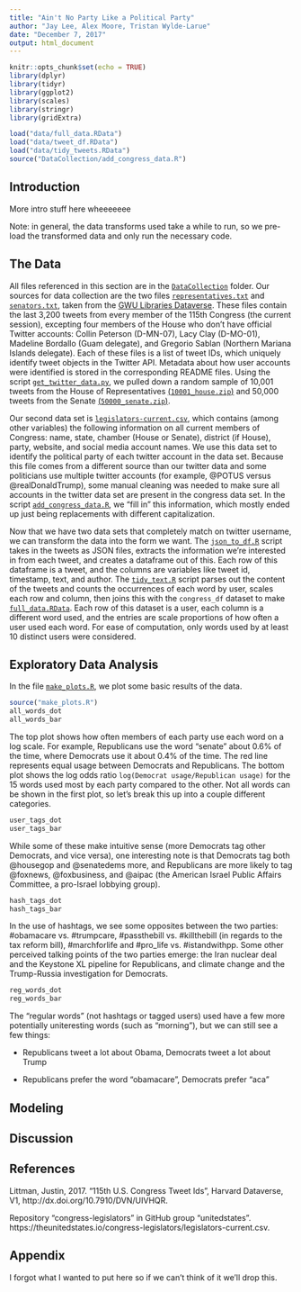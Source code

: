 ```yaml
---
title: "Ain't No Party Like a Political Party"
author: "Jay Lee, Alex Moore, Tristan Wylde-Larue"
date: "December 7, 2017"
output: html_document
---
```


```r
knitr::opts_chunk$set(echo = TRUE)
library(dplyr)
library(tidyr)
library(ggplot2)
library(scales)
library(stringr)
library(gridExtra)

load("data/full_data.RData")
load("data/tweet_df.RData")
load("data/tidy_tweets.RData")
source("DataCollection/add_congress_data.R")
```

## Introduction

More intro stuff here wheeeeeee

Note: in general, the data transforms used take a while to run, so we pre-load the transformed data and only run the necessary code.

## The Data

All files referenced in this section are in the [`DataCollection`](DataCollection) folder. Our sources for data collection are the two files [`representatives.txt`](DataCollection/representatives.txt) and [`senators.txt`](DataCollection/senators.txt), taken from the [GWU Libraries Dataverse](https://dataverse.harvard.edu/dataset.xhtml?persistentId=doi:10.7910/DVN/UIVHQR). These files contain the last 3,200 tweets from every member of the 115th Congress (the current session), excepting four members of the House who don't have official Twitter accounts: Collin Peterson (D-MN-07), Lacy Clay (D-MO-01), Madeline Bordallo (Guam delegate), and Gregorio Sablan (Northern Mariana Islands delegate). Each of these files is a list of tweet IDs, which uniquely identify tweet objects in the Twitter API. Metadata about how user accounts were identified is stored in the corresponding README files. Using the script [`get_twitter_data.py`](DataCollection/get_twitter_data.py), we pulled down a random sample of 10,001 tweets from the House of Representatives [(`10001_house.zip`)](DataCollection/10001_house.zip) and 50,000 tweets from the Senate [(`50000_senate.zip`)](DataCollection/50000_senate.zip).

Our second data set is [`legislators-current.csv`](DataCollection/legislators-current.csv), which contains (among other variables) the following information on all current members of Congress: name, state, chamber (House or Senate), district (if House), party, website, and social media account names. We use this data set to identify the political party of each twitter account in the data set. Because this file comes from a different source than our twitter data and some politicians use multiple twitter accounts (for example, @POTUS versus @realDonaldTrump), some manual cleaning was needed to make sure all accounts in the twitter data set are present in the congress data set. In the script [`add_congress_data.R`](DataCollection/add_congress_data.R), we "fill in" this information, which mostly ended up just being replacements with different capitalization.

Now that we have two data sets that completely match on twitter username, we can transform the data into the form we want. The [`json_to_df.R`](json_to_df.R) script takes in the tweets as JSON files, extracts the information we're interested in from each tweet, and creates a dataframe out of this. Each row of this dataframe is a tweet, and the columns are variables like tweet id, timestamp, text, and author. The [`tidy_text.R`](tidy_text.R) script parses out the content of the tweets and counts the occurrences of each word by user, scales each row and column, then joins this with the `congress_df` dataset to make [`full_data.RData`](full_data.RData). Each row of this dataset is a user, each column is a different word used, and the entries are scale proportions of how often a user used each word. For ease of computation, only words used by at least 10 distinct users were considered.

## Exploratory Data Analysis

In the file [`make_plots.R`](make_plots.R), we plot some basic results of the data.

```r
source("make_plots.R")
all_words_dot
all_words_bar
```

The top plot shows how often members of each party use each word on a log scale. For example, Republicans use the word "senate" about 0.6% of the time, where Democrats use it about 0.4% of the time. The red line represents equal usage between Democrats and Republicans. The bottom plot shows the log odds ratio `log(Democrat usage/Republican usage)` for the 15 words used most by each party compared to the other. Not all words can be shown in the first plot, so let's break this up into a couple different categories.

```r
user_tags_dot
user_tags_bar
```

While some of these make intuitive sense (more Democrats tag other Democrats, and vice versa), one interesting note is that Democrats tag both @housegop and @senatedems more, and Republicans are more likely to tag @foxnews, @foxbusiness, and @aipac (the American Israel Public Affairs Committee, a pro-Israel lobbying group).

```r
hash_tags_dot
hash_tags_bar
```

In the use of hashtags, we see some opposites between the two parties: #obamacare vs. #trumpcare, #passthebill vs. #killthebill (in regards to the tax reform bill), #marchforlife and #pro_life vs. #istandwithpp. Some other perceived talking points of the two parties emerge: the Iran nuclear deal and the Keystone XL pipeline for Republicans, and climate change and the Trump-Russia investigation for Democrats.

```r
reg_words_dot
reg_words_bar
```

The "regular words" (not hashtags or tagged users) used have a few more potentially uniteresting words (such as "morning"), but we can still see a few things:

- Republicans tweet a lot about Obama, Democrats tweet a lot about Trump

- Republicans prefer the word "obamacare", Democrats prefer "aca"

## Modeling

## Discussion

## References

Littman, Justin, 2017. "115th U.S. Congress Tweet Ids", Harvard Dataverse, V1, http://dx.doi.org/10.7910/DVN/UIVHQR.

Repository "congress-legislators" in GitHub group "unitedstates". https://theunitedstates.io/congress-legislators/legislators-current.csv.

## Appendix

I forgot what I wanted to put here so if we can't think of it we'll drop this.

